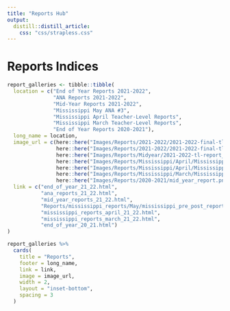 ```yaml
---
title: "Reports Hub"
output: 
  distill::distill_article:
    css: "css/strapless.css"
---
```


# Reports Indices

```r
report_galleries <- tibble::tibble(
  location = c("End of Year Reports 2021-2022",
               "ANA Reports 2021-2022",
               "Mid-Year Reports 2021-2022",
               "Mississippi May ANA #3",
               "Mississippi April Teacher-Level Reports",
               "Mississippi March Teacher-Level Reports",
               "End of Year Reports 2020-2021"),
  long_name = location,
  image_url = c(here::here("Images/Reports/2021-2022/2021-2022-final-tl-report.png"),
                here::here("Images/Reports/2021-2022/2021-2022-final-tl-report.png"),
                here::here("Images/Reports/Midyear/2021-2022-tl-report_All Partners.png"),
                here::here("Images/Reports/Mississippi/April/Mississippi_reports_april.png"),
                here::here("Images/Reports/Mississippi/April/Mississippi_reports_april.png"),
                here::here("Images/Reports/Mississippi/March/Mississippi_reports_march.png"),
                here::here("Images/Reports/2020-2021/mid_year_report.png")),
  link = c("end_of_year_21_22.html",
           "ana_reports_21_22.html",
           "mid_year_reports_21_22.html",
           "Reports/mississippi_reports/May/mississippi_pre_post_report.html",
           "mississippi_reports_april_21_22.html",
           "mississippi_reports_march_21_22.html",
           "end_of_year_20_21.html")
)

report_galleries %>%
  cards(
    title = "Reports",
    footer = long_name,
    link = link,
    image = image_url,
    width = 2,
    layout = "inset-bottom",
    spacing = 3
  )
```

